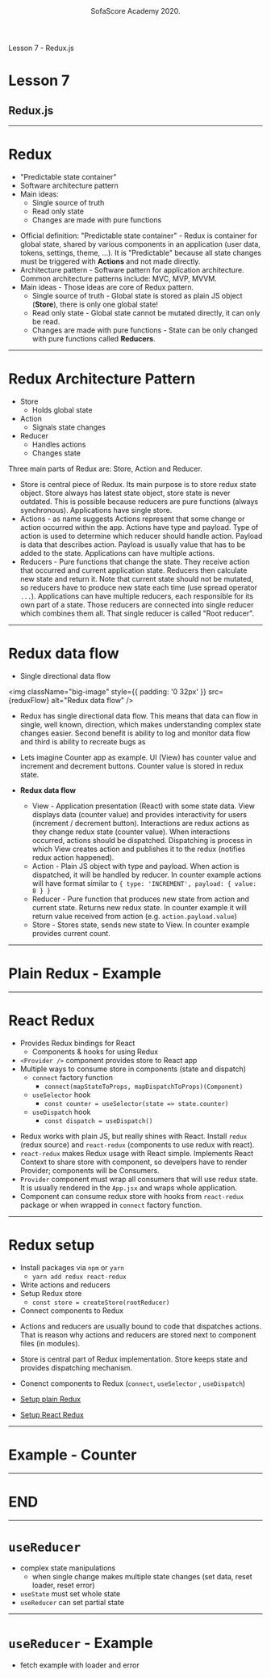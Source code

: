 

<!-- general markup for all slides -->

<Head>
  <title>SofaScore Academy 7</title>
</Head>
<Header>
  <div className="tC m8">SofaScore Academy 2020.</div>
</Header>
<Footer>
  <div className="tR m8">Lesson 7 - Redux.js</div>
</Footer>

<!-- Slides -->

# Lesson 7

## Redux.js

---

# Redux

- "Predictable state container"
- Software architecture pattern
- Main ideas:
  - Single source of truth
  - Read only state
  - Changes are made with pure functions

<Notes>

- Official definition: "Predictable state container" - Redux is container for global state, shared by various components in an application (user data, tokens, settings, theme, ...).
  It is "Predictable" because all state changes must be triggered with **Actions** and not made directly.
- Architecture pattern - Software pattern for application architecture. Common architecture patterns include: MVC, MVP, MVVM.
- Main ideas - Those ideas are core of Redux pattern.
  - Single source of truth - Global state is stored as plain JS object (**Store**), there is only one global state!
  - Read only state - Global state cannot be mutated directly, it can only be read.
  - Changes are made with pure functions - State can be only changed with pure functions called **Reducers**.

</Notes>

---

# Redux Architecture Pattern

- Store
  - Holds global state
- Action
  - Signals state changes
- Reducer
  - Handles actions
  - Changes state

<Notes>

Three main parts of Redux are: Store, Action and Reducer.

- Store is central piece of Redux. Its main purpose is to store redux state object.
  Store always has latest state object, store state is never outdated.
  This is possible because reducers are pure functions (always synchronous). Applications have single store.
- Actions - as name suggests Actions represent that some change or action occurred within the app. Actions have type and payload.
  Type of action is used to determine which reducer should handle action. Payload is data that describes action.
  Payload is usually value that has to be added to the state. Applications can have multiple actions.
- Reducers - Pure functions that change the state. They receive action that occurred and current application state.
  Reducers then calculate new state and return it. Note that current state should not be mutated, so reducers have to produce new state each time (use spread operator `...`).
  Applications can have multiple reducers, each responsible for its own part of a state. Those reducers are connected into single reducer which combines them all.
  That single reducer is called "Root reducer".

</Notes>

---


# Redux data flow

- Single directional data flow

<img className="big-image" style={{ padding: '0 32px' }} src={reduxFlow} alt="Redux data flow" />

<Notes>

- Redux has single directional data flow. This means that data can flow in single, well known, direction, which makes understanding complex state changes easier.
  Second benefit is ability to log and monitor data flow and third is ability to recreate bugs as

- Lets imagine Counter app as example. UI (View) has counter value and increment and decrement buttons. Counter value is stored in redux state.

- **Redux data flow**

  - View - Application presentation (React) with some state data. View displays data (counter value) and provides interactivity for users (increment / decrement button).
    Interactions are redux actions as they change redux state (counter value). When interactions occurred, actions should be dispatched.
    Dispatching is process in which View creates action and publishes it to the redux (notifies redux action happened).
  - Action - Plain JS object with type and payload. When action is dispatched, it will be handled by reducer. In counter example actions will have format similar to `{ type: 'INCREMENT', payload: { value: 8 } }`
  - Reducer - Pure function that produces new state from action and current state. Returns new redux state. In counter example it will return value received from action (e.g. `action.payload.value`)
  - Store - Stores state, sends new state to View. In counter example provides current count.

</Notes>

---

<Invert>

# Plain Redux - Example

</Invert>

---

# React Redux

- Provides Redux bindings for React
  - Components & hooks for using Redux
- `<Provider />` component provides store to React app
- Multiple ways to consume store in components (state and dispatch)
  - `connect` factory function
    - `connect(mapStateToProps, mapDispatchToProps)(Component)`
  - `useSelector` hook
    - `const counter = useSelector(state => state.counter)`
  - `useDispatch` hook
    - `const dispatch = useDispatch()`

<Notes>

- Redux works with plain JS, but really shines with React. Install `redux` (redux source) and `react-redux` (components to use redux with react).
- `react-redux` makes Redux usage with React simple. Implements React Context to share store with component, so develpers have to render Provider; components will be Consumers.
- `Provider` component must wrap all consumers that will use redux state. It is usually rendered in the `App.jsx` and wraps whole application.
- Component can consume redux store with hooks from `react-redux` package or when wrapped in `connect` factory function.

</Notes>

---

# Redux setup

- Install packages via `npm` or `yarn`
  - `yarn add redux react-redux`
- Write actions and reducers
- Setup Redux store
  - `const store = createStore(rootReducer)`
- Connect components to Redux

<Notes>

- Actions and reducers are usually bound to code that dispatches actions. That is reason why actions and reducers are stored next to component files (in modules).
- Store is central part of Redux implementation. Store keeps state and provides dispatching mechanism.
- Conenct components to Redux (`connect`, `useSelector` , `useDispatch`)

- [Setup plain Redux](https://redux.js.org/introduction/installation)
- [Setup React Redux](https://redux.js.org/introduction/installation)

</Notes>

---


<Invert>

# Example - Counter

<CounterApp />

</Invert>

---

# END

---

# `useReducer`

- complex state manipulations
  - when single change makes multiple state changes (set data, reset loader, reset error)
- `useState` must set whole state
- `useReducer` can set partial state

---

<Invert>

# `useReducer` - Example

- fetch example with loader and error

</Invert>
